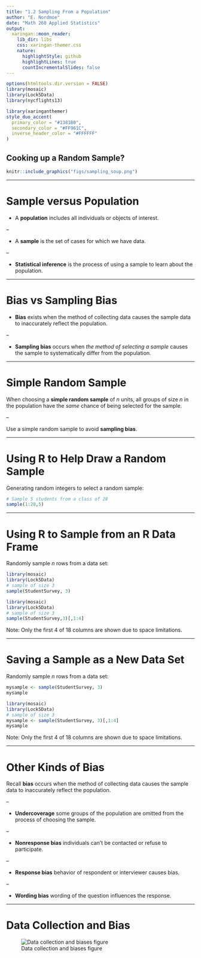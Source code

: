 ```yaml
---
title: "1.2 Sampling From a Population"
author: "E. Nordmoe"
date: "Math 260 Applied Statistics"
output:
  xaringan::moon_reader:
    lib_dir: libs
    css: xaringan-themer.css
    nature:
      highlightStyle: github
      highlightLines: true
      countIncrementalSlides: false
---
```



```r
options(htmltools.dir.version = FALSE)
library(mosaic)
library(Lock5Data)
library(nycflights13)
```


```r
library(xaringanthemer)
style_duo_accent(
  primary_color = "#1381B0",
  secondary_color = "#FF961C",
  inverse_header_color = "#FFFFFF"
)
```



## Cooking up a Random Sample?

```r
knitr::include_graphics("figs/sampling_soup.png")
```
---

# Sample versus Population  
  
* A **population** includes all individuals or objects of interest. 

--

* A **sample** is the set of cases for which we have data.  

--

* **Statistical inference** is the process of using a sample to learn about the population.  

---

# Bias vs Sampling Bias  

* **Bias**  exists when the method of collecting data causes the sample data to inaccurately reflect the population.

--

* **Sampling bias** occurs when *the method of selecting a 
sample* causes the sample to systematically differ from the population.

---

# Simple Random Sample

When choosing a **simple random sample** of $n$ units, all groups of size $n$ in the population have the *same* chance of being selected for the sample.  

--

Use a simple random sample to avoid **sampling bias**.  

---

# Using R to Help Draw a Random Sample  

Generating random integers to select a random sample:  
```r
# Sample 5 students from a class of 28
sample(1:28,5)
```

---

# Using R to Sample from an R Data Frame

Randomly sample $n$ rows from a data set:  
```r
library(mosaic)
library(Lock5Data)
# sample of size 3
sample(StudentSurvey, 3)
```

```r
library(mosaic)
library(Lock5Data)
# sample of size 3
sample(StudentSurvey,3)[,1:4]
```

Note: Only the first 4 of 18 columns are shown due to space limitations.

---

# Saving a Sample as a New Data Set  

Randomly sample $n$ rows from a data set:
```r
mysample <- sample(StudentSurvey, 3)
mysample
```

```r
library(mosaic)
library(Lock5Data)
# sample of size 3
mysample <- sample(StudentSurvey, 3)[,1:4]
mysample
```

Note: Only the first 4 of 18 columns are shown due to space limitations.

---

# Other Kinds of Bias

Recall **bias** occurs when the method of collecting data causes the sample data to inaccurately reflect the population.  

--


* **Undercoverage** some groups of the population are omitted from the process of choosing the sample.  

--

* **Nonresponse bias** individuals can’t be contacted or refuse to participate.

--

* **Response bias** behavior of respondent or interviewer causes bias.  

--

* **Wording bias** wording of the question influences the response.  


---

# Data Collection and Bias  

![Data collection and biases figure](figs/sampling_diagram_with_biases.png)
